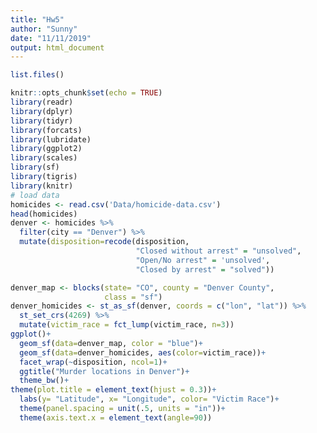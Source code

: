 ```yaml
---
title: "Hw5"
author: "Sunny"
date: "11/11/2019"
output: html_document
---
```

```r
list.files()
```

```r
knitr::opts_chunk$set(echo = TRUE)
library(readr)
library(dplyr)
library(tidyr)
library(forcats)
library(lubridate)
library(ggplot2)
library(scales)
library(sf)
library(tigris)
library(knitr)
# load data
homicides <- read.csv('Data/homicide-data.csv')
head(homicides)
denver <- homicides %>% 
  filter(city == "Denver") %>% 
  mutate(disposition=recode(disposition, 
                            "Closed without arrest" = "unsolved",
                            "Open/No arrest" = 'unsolved',
                            "Closed by arrest" = "solved"))
```

```r
denver_map <- blocks(state= "CO", county = "Denver County", 
                     class = "sf")
denver_homicides <- st_as_sf(denver, coords = c("lon", "lat")) %>% 
  st_set_crs(4269) %>% 
  mutate(victim_race = fct_lump(victim_race, n=3))
ggplot()+
  geom_sf(data=denver_map, color = "blue")+
  geom_sf(data=denver_homicides, aes(color=victim_race))+
  facet_wrap(~disposition, ncol=1)+
  ggtitle("Murder locations in Denver")+
  theme_bw()+
theme(plot.title = element_text(hjust = 0.3))+
  labs(y= "Latitude", x= "Longitude", color= "Victim Race")+
  theme(panel.spacing = unit(.5, units = "in"))+
  theme(axis.text.x = element_text(angle=90))
```

